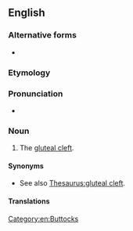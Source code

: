{{also|butt crack}}
==English==

===Alternative forms===
* {{l|en|butt crack}}

===Etymology===
{{compound|en|butt|crack}}

===Pronunciation===
* {{audio|En-au-buttcrack.ogg|Audio (AU)|lang=en}}

===Noun===
{{en-noun}}

# {{lb|en|US|vulgar|slang}} The [[gluteal cleft]].

====Synonyms====
* See also [[Thesaurus:gluteal cleft]].

====Translations====
{{trans-see|butt crack}}

[[Category:en:Buttocks]]